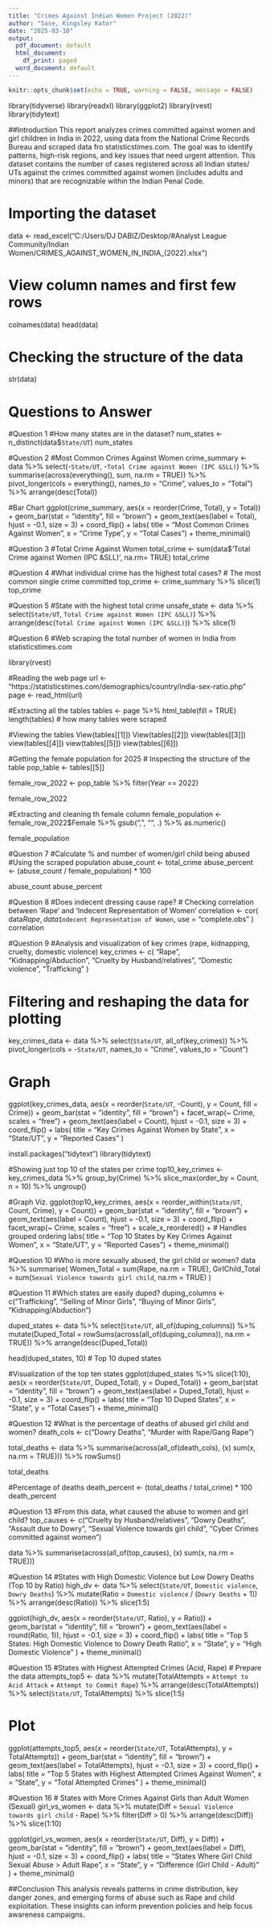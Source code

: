 ---
title: "Crimes Against Indian Women Project (2022)"
author: "Sase, Kingsley Kator"
date: "2025-03-10"
output:
  pdf_document: default
  html_document:
    df_print: paged
  word_document: default
---

```{r setup, include=FALSE}
knitr::opts_chunk$set(echo = TRUE, warning = FALSE, message = FALSE)
```

library(tidyverse)
library(readxl)
library(ggplot2)
library(rvest)
library(tidytext)

##Introduction
This report analyzes crimes committed against women and girl children in India in 2022, using data from the National Crime Records Bureau and scraped data fro statisticstimes.com. The goal was to identify patterns, high-risk regions, and key issues that need urgent attention. This dataset contains the number of cases registered across all Indian states/ UTs against the crimes committed against women (includes adults and minors) that are recognizable within the Indian Penal Code.

# Importing the dataset
data <- read_excel("C:/Users/DJ DABIZ/Desktop/#Analyst League Community/Indian Women/CRIMES_AGAINST_WOMEN_IN_INDIA_(2022).xlsx")

# View column names and first few rows
colnames(data)
head(data)

# Checking the structure of the data
str(data)

# Questions to Answer
#Question 1
#How many states are in the dataset?
num_states <- n_distinct(data$`State/UT`)
num_states

#Question 2
#Most Common Crimes Against Women
crime_summary <- data %>%
  select(-`State/UT`, -`Total Crime against Women (IPC &SLL)`) %>% 
  summarise(across(everything(), sum, na.rm = TRUE)) %>%
  pivot_longer(cols = everything(), names_to = "Crime", values_to = "Total") %>%
  arrange(desc(Total))

#Bar Chart 
ggplot(crime_summary, aes(x = reorder(Crime, Total), y = Total)) +
  geom_bar(stat = "identity", fill = "brown") +
  geom_text(aes(label = Total), hjust = -0.1, size = 3) +
  coord_flip() +
  labs( title = "Most Common Crimes Against Women", x = "Crime Type", y = "Total Cases") +
  theme_minimal()

#Question 3
#Total Crime Against Women
total_crime <- sum(data$'Total Crime against Women (IPC &SLL)', na.rm= TRUE) 
total_crime

#Question 4
#What individual crime has the highest total cases?
# The most common single crime committed
top_crime <- crime_summary %>% slice(1)
top_crime

#Question 5
#State with the highest total crime
unsafe_state <- data %>%
  select(`State/UT`, `Total Crime against Women (IPC &SLL)`) %>%
  arrange(desc(`Total Crime against Women (IPC &SLL)`)) %>%
  slice(1)

#Question 6
#Web scraping the total number of women in India from statisticstimes.com

library(rvest)

#Reading the web page
url <- "https://statisticstimes.com/demographics/country/india-sex-ratio.php"
page <- read_html(url)

#Extracting all the tables
tables <- page %>% html_table(fill = TRUE)
length(tables)  # how many tables were scraped

#Viewing the tables
View(tables[[1]])
View(tables[[2]])
view(tables[[3]])
view(tables[[4]])
view(tables[[5]])
view(tables[[6]])

#Getting the female population for 2025
# Inspecting the structure of the table
pop_table <- tables[[5]]

female_row_2022 <- pop_table %>%
  filter(Year == 2022)

female_row_2022

#Extracting and cleaning th female column
female_population <- female_row_2022$Female %>%
  gsub(",", "", .) %>%
  as.numeric()

female_population

#Question 7
#Calculate % and number of women/girl child being abused
#Using the scraped population
abuse_count <- total_crime
abuse_percent <- (abuse_count / female_population) * 100

abuse_count
abuse_percent

#Question 8
#Does indecent dressing cause rape?
# Checking correlation between 'Rape' and 'Indecent Representation of Women'
correlation <- cor(
  data$Rape,
  data$`Indecent Representation of Women`,
  use = "complete.obs"
)
correlation

#Question 9
#Analysis and visualization of key crimes (rape, kidnapping, cruelty, domestic violence)
key_crimes <- c(
  "Rape",
  "Kidnapping/Abduction",
  "Cruelty by Husband/relatives",
  "Domestic violence",
  "Trafficking"
)

# Filtering and reshaping the data for plotting
key_crimes_data <- data %>%
  select(`State/UT`, all_of(key_crimes)) %>%
  pivot_longer(cols = -`State/UT`, names_to = "Crime", values_to = "Count")

# Graph
ggplot(key_crimes_data, aes(x = reorder(`State/UT`, -Count), y = Count, fill = Crime)) +
  geom_bar(stat = "identity", fill = "brown") +
  facet_wrap(~ Crime, scales = "free") + geom_text(aes(label = Count), hjust = -0.1, size = 3) + coord_flip() +
  labs(
    title = "Key Crimes Against Women by State",
    x = "State/UT",
    y = "Reported Cases"
  )

install.packages("tidytext")
library(tidytext)

#Showing just top 10 of the states per crime
top10_key_crimes <- key_crimes_data %>%
  group_by(Crime) %>%
  slice_max(order_by = Count, n = 10) %>%
  ungroup()

#Graph Viz.
ggplot(top10_key_crimes, aes(x = reorder_within(`State/UT`, Count, Crime), y = Count)) +
  geom_bar(stat = "identity", fill = "brown") +
  geom_text(aes(label = Count), hjust = -0.1, size = 3) +
  coord_flip() +
  facet_wrap(~ Crime, scales = "free") +
  scale_x_reordered() +  # Handles grouped ordering
  labs( title = "Top 10 States by Key Crimes Against Women", x = "State/UT", y = "Reported Cases") +
  theme_minimal()


#Question 10 
#Who is more sexually abused, the girl child or women?
data %>%
  summarise(
    Women_Total = sum(Rape, na.rm = TRUE),
    GirlChild_Total = sum(`Sexual Violence towards girl child`, na.rm = TRUE)
  )

#Question 11
#Which states are easily duped?
duping_columns <- c("Trafficking", "Selling of Minor Girls", "Buying of Minor Girls", "Kidnapping/Abduction")

duped_states <- data %>%
  select(`State/UT`, all_of(duping_columns)) %>%
  mutate(Duped_Total = rowSums(across(all_of(duping_columns)), na.rm = TRUE)) %>%
  arrange(desc(Duped_Total))

head(duped_states, 10)  # Top 10 duped states

#Visualization of the top ten states
ggplot(duped_states %>% slice(1:10), aes(x = reorder(`State/UT`, Duped_Total), y = Duped_Total)) +
  geom_bar(stat = "identity", fill = "brown") +
  geom_text(aes(label = Duped_Total), hjust = -0.1, size = 3) +
  coord_flip() +
  labs( title = "Top 10 Duped States", x = "State", y = "Total Cases") +
  theme_minimal()

#Question 12
#What is the percentage of deaths of abused girl child and women?
death_cols <- c("Dowry Deaths", "Murder with Rape/Gang Rape")

total_deaths <- data %>%
  summarise(across(all_of(death_cols), \(x) sum(x, na.rm = TRUE))) %>%
  rowSums()

total_deaths

#Percentage of deaths
death_percent <- (total_deaths / total_crime) * 100
death_percent

#Question 13
#From this data, what caused the abuse to women and girl child?
top_causes <- c("Cruelty by Husband/relatives", "Dowry Deaths", "Assault due to Dowry", "Sexual Violence towards girl child", "Cyber Crimes committed against women")

data %>%
  summarise(across(all_of(top_causes), \(x) sum(x, na.rm = TRUE)))

#Question 14
#States with High Domestic Violence but Low Dowry Deaths (Top 10 by Ratio)
high_dv <- data %>%
  select(`State/UT`, `Domestic violence`, `Dowry Deaths`) %>%
  mutate(Ratio = `Domestic violence` / (`Dowry Deaths` + 1)) %>%
  arrange(desc(Ratio)) %>%
  slice(1:5)

ggplot(high_dv, aes(x = reorder(`State/UT`, Ratio), y = Ratio)) +
  geom_bar(stat = "identity", fill = "brown") +
  geom_text(aes(label = round(Ratio, 1)), hjust = -0.1, size = 3) +
  coord_flip() +
  labs(
    title = "Top 5 States: High Domestic Violence to Dowry Death Ratio",
    x = "State",
    y = "High Domestic Violence"
  ) +
  theme_minimal()

#Question 15
#States with Highest Attempted Crimes (Acid, Rape)
# Prepare the data
attempts_top5 <- data %>%
  mutate(TotalAttempts = `Attempt to Acid Attack` + `Attempt to Commit Rape`) %>%
  arrange(desc(TotalAttempts)) %>%
  select(`State/UT`, TotalAttempts) %>%
  slice(1:5)

# Plot
ggplot(attempts_top5, aes(x = reorder(`State/UT`, TotalAttempts), y = TotalAttempts)) +
  geom_bar(stat = "identity", fill = "brown") +
  geom_text(aes(label = TotalAttempts), hjust = -0.1, size = 3) +
  coord_flip() +
  labs(
    title = "Top 5 States with Highest Attempted Crimes Against Women",
    x = "State",
    y = "Total Attempted Crimes"
  ) +
  theme_minimal()

#Question 16
# States with More Crimes Against Girls than Adult Women (Sexual)
girl_vs_women <- data %>%
  mutate(Diff = `Sexual Violence towards girl child` - Rape) %>%
  filter(Diff > 0) %>%
  arrange(desc(Diff)) %>%
  slice(1:10)

ggplot(girl_vs_women, aes(x = reorder(`State/UT`, Diff), y = Diff)) +
  geom_bar(stat = "identity", fill = "brown") +
  geom_text(aes(label = Diff), hjust = -0.1, size = 3) +
  coord_flip() +
  labs(
    title = "States Where Girl Child Sexual Abuse > Adult Rape",
    x = "State",
    y = "Difference (Girl Child - Adult)"
  ) +
  theme_minimal()

##Conclusion
This analysis reveals patterns in crime distribution, key danger zones, and emerging forms of abuse such as Rape and child exploitation. These insights can inform prevention policies and help focus awareness campaigns.


